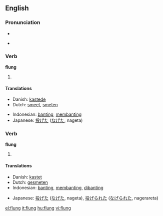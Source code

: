 ==English==

===Pronunciation===
*{{IPA|/'flʌɳ/}}
*{{audio|en-us-flung.ogg|Audio (US)}}
*:{{rhymes|ʌŋ}}

===Verb===
'''flung'''

# {{simple past of|[[fling]]}}

====Translations====
{{trans-top|past tense of ''to fling''}}
*Danish: [[kastede]]
*Dutch: [[smeet]], [[smeten]]
{{trans-mid}}
*Indonesian: [[banting]], [[banting|membanting]]
*Japanese: [[投げた]] ([[なげた]], nageta)
{{trans-bottom}}

===Verb===
'''flung'''

# {{past participle of|[[fling]]}}

====Translations====
{{trans-top|past participle of ''to fling''}}
*Danish: [[kastet]]
*Dutch: [[gesmeten]]
*Indonesian: [[banting]], [[banting|membanting]], [[banting|dibanting]]
{{trans-mid}}
*Japanese: [[投げた]] ([[なげた]], nageta), [[投げられた]] ([[なげられた]], nagerareta)
{{trans-bottom}}

[[el:flung]]
[[it:flung]]
[[hu:flung]]
[[vi:flung]]